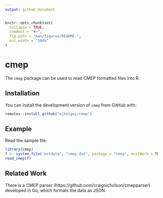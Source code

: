 ```yaml
---
output: github_document
---
```


<!-- README.md is generated from README.Rmd. Please edit that file -->

```r
knitr::opts_chunk$set(
  collapse = TRUE,
  comment = "#>",
  fig.path = "man/figures/README-",
  out.width = "100%"
)
```
# cmep

The `cmep` package can be used to read CMEP formatted files into R.

## Installation

You can install the development version of `cmep` from GitHub with:

``` r
remotes::install_github("ajholgui/cmep")
```

## Example

Read the sample file:

```r
library(cmep)
f <- system.file("extdata", "cmep.dat", package = "cmep", mustWork = TRUE)
read_cmep(f)
```

## Related Work

There is a CMEP parser (https://github.com/craignicholson/cmepparser) developed
in Go, which formats the data as JSON.
